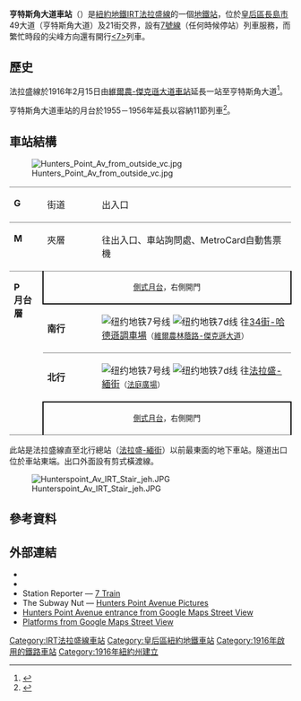 {{distinguish|亨斯角大道車站 (IRT佩勒姆線)}}
{{Infobox NYCS
| name = 亨特斯角大道<br />{{lang|en|Hunters Point Avenue}}
| former = 49大道
| image = Hunters Point Avenue - Flushing bound platform.jpg
| image_caption = 
| bg_color = #870061
| address = 紐約州紐約市皇后區亨特斯角大道/49大道及21街
| borough = [[皇后區|皇后區]]
| locale = [[長島市|長島市]]
| coordinates = {{coord|40|44|32.57|N|73|56|57.33|W|region:US|display=inline,title}}
| division = IRT
| line = [[IRT法拉盛線|IRT法拉盛線]]
| service = Flushing south
| connection = {{bus icon}} '''[[MTA區域巴士營運|MTA巴士]]'''：Q67<br>[[File:BSicon_BAHN.svg|12px]] '''[[長島鐵路|長島鐵路]]'''：{{link-en|城市總站地帶|City Terminal Zone}}（在{{link-en|亨特斯角大道車站 (長島鐵路)|Hunterspoint Avenue (LIRR station)|亨特斯角大道}}）
| platforms = 2個[[側式月台|側式月台]]
| tracks = 2條
| structure = 地下
| open_date = {{start date and age|1916|2|15}} 
| passengers = 1,994,002<ref>{{NYCS const|riderref}}</ref>
| pass_year = 2016
| pass_percent = 7.9
| rank = 253
| code = 463
| wifi = yes
| wifi_custom_ref = 1
| next_north = {{NYCS next | station=法庭廣場 | line=IRT法拉盛線 | service=Flushing south}}
| next_south = {{NYCS next | station=維爾農林蔭路-傑克遜大道 | line=IRT法拉盛線 | service=Flushing south}}
| legend = {{NYCS infobox legend|alltimes}}{{NYCS infobox legend|rushpeak}}
}}

'''亨特斯角大道車站'''（{{lang-en|Hunters Point Avenue station}}）是[[紐約地鐵|紐約地鐵]][[IRT法拉盛線|IRT法拉盛線]]的一個[[地鐵站|地鐵站]]，位於[[皇后區|皇后區]][[長島市|長島市]]49大道（亨特斯角大道）及21街交界，設有[[紐約地鐵7號線|7號線]]（任何時候停站）列車服務，而繁忙時段的尖峰方向還有開行[[紐約地鐵7號線|<7>]]列車。

== 歷史 ==
法拉盛線於1916年2月15日由[[維爾農林蔭路-傑克遜大道車站_(IRT法拉盛線)|維爾農-傑克遜大道車站]]延長一站至亨特斯角大道<ref>{{Cite web|url=https://query.nytimes.com/mem/archive-free/pdf?res=9505E3DD1F38E633A25755C1A9649C946796D6CF|title=SUBWAY EXTENSION OPEN.; Many Use New Hunters Point Avenue Station.|access-date=2016-08-31|archive-date=2017-07-07|archive-url=https://web.archive.org/web/20170707162245/http://query.nytimes.com/mem/archive-free/pdf?res=9505E3DD1F38E633A25755C1A9649C946796D6CF|dead-url=no}}</ref>。

亨特斯角大道車站的月台於1955－1956年延長以容納11節列車<ref>{{Cite book|url=https://books.google.com/books?id=MrAjAQAAMAAJ&dq=dyre+avenue+line&focus=searchwithinvolume&q=%22hunters+point+avenue%22|title=Minutes and Proceedings|last=Authority|first=New York City Transit|date=1955-01-01|publisher=|year=|isbn=|location=|pages=|language=en|via=}}</ref>。

== 車站結構 ==
{{Stack|float=right|
{{Routemap
|title=軌道配置圖
|title-bg=#{{NYCS color|Flushing}}
|legend =track
|map=
uSTR!~MFADEg\uSTR!~MFADEg ~~ ~~ ~~往[[法庭廣場車站_(IRT法拉盛線)|法庭廣場]]
uSTRf\uSTRg
uABZg2\uABZg3
uABZg+1\uABZg+4
utSTRa\utSTRa
utSTR+BSr\utSTR+BSl
utSTR+BSr\utSTR+BSl
utSTR+BSr\utSTR+BSl
utSTR+BSr\utSTR+BSl
utSTRf\utSTRg
utSTR!~MFADEf\utSTR!~MFADEf ~~ ~~ ~~往[[維爾農林蔭路-傑克遜大道車站_(IRT法拉盛線)|維爾農林蔭路-傑克遜大道]]
}}
}}
[[File:Hunters_Point_Av_from_outside_vc.jpg|thumb]]
{|cellspacing=0 cellpadding=3
|style="border-top:solid 1px gray;vertical-align:top;" width=50|'''G'''
|style="border-top:solid 1px gray;vertical-align:top;" width=100|街道
|style="border-top:solid 1px gray;vertical-align:top;" width=400|出入口
|-
|style="border-top:solid 1px gray;vertical-align:top;" width=50|'''M'''
|style="border-top:solid 1px gray;vertical-align:top;" width=100|夾層
|style="border-top:solid 1px gray;vertical-align:top;" width=400|往出入口、車站詢問處、MetroCard自動售票機
|-
|style="border-top:solid 1px gray;border-bottom:solid 1px gray;vertical-align:top;" width=50 rowspan=4|'''P<br>月台層'''
|style="border-top:solid 1px gray;border-right:solid 2px black;border-left:solid 2px black;border-bottom:solid 2px black;text-align:center;" colspan=2|<small>[[側式月台|側式月台]]，右側開門</small>
|-
|style="border-bottom:solid 1px gray;" width=100|<span style="color:#{{NYCS color|purple}}">'''南行'''</span>
|style="border-bottom:solid 1px gray;" width=390|{{arrow|L}} [[File:NYCS-bull-trans-7.svg|纽约地铁7号线]] [[File:NYCS-bull-trans-7d.svg|纽约地铁7d线]] 往[[34街-哈德遜調車場車站_(IRT法拉盛線)|34街-哈德遜調車場]]<small>（[[維爾農林蔭路-傑克遜大道車站_(IRT法拉盛線)|維爾農林蔭路-傑克遜大道]]）</small>
|-
|<span style="color:#{{NYCS color|purple}}">'''北行'''</span>
|{{arrow|R}} [[File:NYCS-bull-trans-7.svg|纽约地铁7号线]] [[File:NYCS-bull-trans-7d.svg|纽约地铁7d线]] 往[[法拉盛-緬街車站_(IRT法拉盛線)|法拉盛-緬街]]<small>（[[法庭廣場車站_(IRT法拉盛線)|法庭廣場]]）</small>
|-
|style="border-bottom:solid 1px gray;border-top:solid 2px black;border-right:solid 2px black;border-left:solid 2px black;text-align:center;" colspan=2|<small>[[側式月台|側式月台]]，右側開門</small>
|}
此站是法拉盛線直至北行總站（[[法拉盛-緬街車站_(IRT法拉盛線)|法拉盛-緬街]]）以前最東面的地下車站。隧道出口位於車站東端。出口外面設有剪式橫渡線。

[[File:Hunterspoint_Av_IRT_Stair_jeh.JPG|thumb]]

== 參考資料 ==
{{Reflist}}

== 外部連結 ==
* {{Commonscat-inline|Hunters Point Avenue (IRT Flushing Line)}}
* {{NYCS ref|http://www.nycsubway.org/perl/stations?195:1614|IRT Flushing Line|Hunterspoint Avenue}}
* Station Reporter — [https://web.archive.org/web/20140811064122/http://www.stationreporter.net/7train.htm 7 Train]
* The Subway Nut — [http://www.subwaynut.com/flushing_line/hunters_point/index.php Hunters Point Avenue Pictures] {{Wayback|url=http://www.subwaynut.com/flushing_line/hunters_point/index.php |date=20200706134539 }}
* [https://maps.google.com/?ie=UTF8&ll=40.742404,-73.948503&spn=0.003845,0.013433&z=17&layer=c&cbll=40.742333,-73.948158&panoid=GNXz2Otj4Btam_LmAv4UDw&cbp=12,1.55,,0,5.86 Hunters Point Avenue entrance from Google Maps Street View] {{Wayback|url=https://maps.google.com/?ie=UTF8&ll=40.742404,-73.948503&spn=0.003845,0.013433&z=17&layer=c&cbll=40.742333,-73.948158&panoid=GNXz2Otj4Btam_LmAv4UDw&cbp=12,1.55,,0,5.86 |date=20121112054446 }}
* [http://www.google.com/maps/@40.742363,-73.9485168,3a,75y,148.7h,89.38t/data=!3m8!1e1!3m6!1s-pEogsGSawKI%2FV42aBqa4S9I%2FAAAAAAAAK5A%2FSylUz0zSnps8o5HJPALOZJOJEZ5aOIChQCLIB!2e4!3e11!6s%2F%2Flh6.googleusercontent.com%2F-pEogsGSawKI%2FV42aBqa4S9I%2FAAAAAAAAK5A%2FSylUz0zSnps8o5HJPALOZJOJEZ5aOIChQCLIB%2Fw203-h100-p-k-no%2F!7i9728!8i4864!4m3!8m2!3m1!1e1!6m1!1e1 Platforms from Google Maps Street View]

{{紐約地鐵7號線}}

{{DEFAULTSORT:Hunters Point Avenue}}
[[Category:IRT法拉盛線車站|Category:IRT法拉盛線車站]]
[[Category:皇后區紐約地鐵車站|Category:皇后區紐約地鐵車站]]
[[Category:1916年啟用的鐵路車站|Category:1916年啟用的鐵路車站]]
[[Category:1916年紐約州建立|Category:1916年紐約州建立]]
